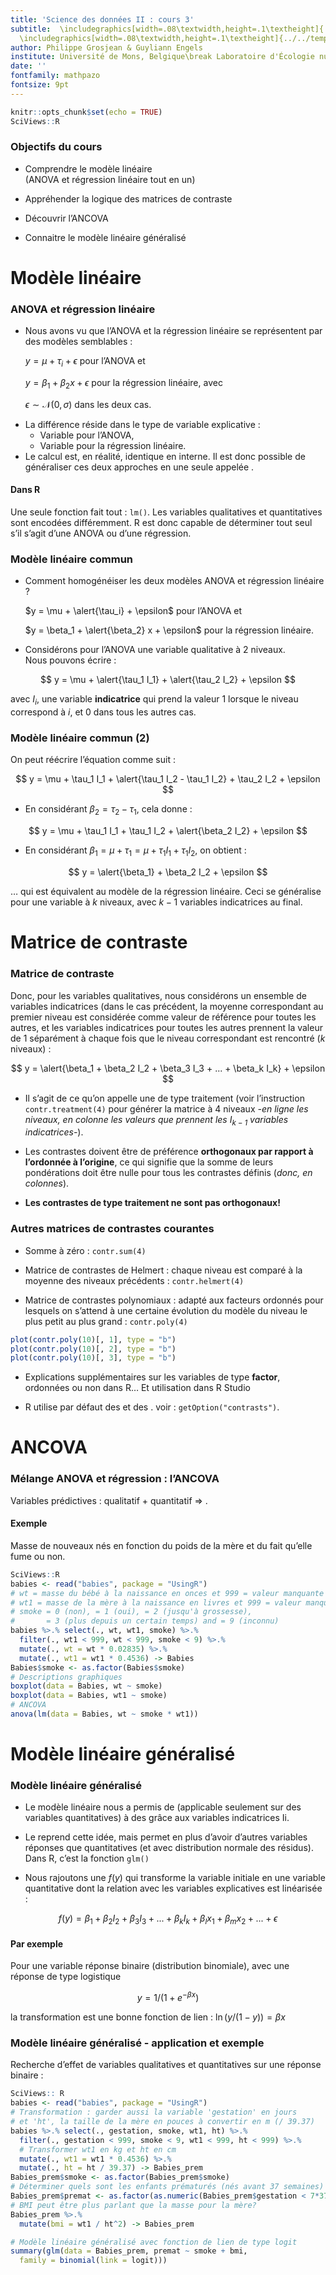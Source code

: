 ```yaml
---
title: 'Science des données II : cours 3'
subtitle:  \includegraphics[width=.08\textwidth,height=.1\textheight]{../../template/biodatascience.png}
  \includegraphics[width=.08\textwidth,height=.1\textheight]{../../template/SciViews-logo.pdf} \vfill Modèle linéaire
author: Philippe Grosjean & Guyliann Engels
institute: Université de Mons, Belgique\break Laboratoire d'Écologie numérique des Milieux aquatiques\break \includegraphics[width=.08\textwidth,height=.1\textheight]{../../template/EcoNum-logo.pdf} \break \url{http://biodatascience-course.sciviews.org} \break \url{sdd@sciviews.org}
date: ''
fontfamily: mathpazo
fontsize: 9pt
---
```


```r
knitr::opts_chunk$set(echo = TRUE)
SciViews::R
```


### Objectifs du cours

\putat{200}{-30}{\includegraphics[width=50mm]{../../template/resources.pdf}}

- Comprendre le modèle linéaire  
(ANOVA et régression linéaire tout en un)

- Appréhender la logique des matrices de contraste

- Découvrir l'ANCOVA

- Connaitre le modèle linéaire généralisé


# Modèle linéaire

### ANOVA et régression linéaire

- Nous avons vu que l’ANOVA et la régression linéaire se représentent par des modèles semblables :
    
    $y = \mu + \tau_i + \epsilon$ pour l’ANOVA et
    
    $y = \beta_1 + \beta_2 x + \epsilon$ pour la régression linéaire, avec
    
    $\epsilon \sim \mathcal{N}(0, \sigma)$ dans les deux cas.

\vfill

- La différence réside dans le type de variable explicative :
    * Variable \alert{qualitative} pour l’ANOVA,
    * Variable \alert{quantitative} pour la régression linéaire.

- Le calcul est, en réalité, identique en interne. Il est donc possible de généraliser ces deux approches en une seule appelée \alert{modèle linéaire}.


#### Dans R

Une seule fonction fait tout : `lm()`. Les variables qualitatives et quantitatives sont encodées différemment. R est donc capable de déterminer tout seul s’il s’agit d’une ANOVA ou d’une régression.


### Modèle linéaire commun

- Comment homogénéiser les deux modèles ANOVA et régression linéaire ?
    
    $y = \mu + \alert{\tau_i} + \epsilon$ pour l’ANOVA et
    
    $y = \beta_1 + \alert{\beta_2} x + \epsilon$ pour la régression linéaire.

- Considérons pour l’ANOVA une variable qualitative à 2 niveaux.  
Nous pouvons écrire :

$$
y = \mu + \alert{\tau_1 I_1} + \alert{\tau_2 I_2} + \epsilon
$$

avec $I_i$, une variable **indicatrice** qui prend la valeur 1 lorsque le niveau
correspond à _i_, et 0 dans tous les autres cas.


### Modèle linéaire commun (2)

On peut réécrire l'équation comme suit\ :

$$
y = \mu + \tau_1 I_1 + \alert{\tau_1 I_2 - \tau_1 I_2} + \tau_2 I_2 + \epsilon
$$

- En considérant $\beta_2 = \tau_2 - \tau_1$, cela donne :

$$
y = \mu + \tau_1 I_1 + \tau_1 I_2 + \alert{\beta_2 I_2} + \epsilon
$$

- En considérant $\beta_1 = \mu + \tau_1 = \mu + \tau_1 I_1 + \tau_1 I_2$, on obtient :

$$
y = \alert{\beta_1} + \beta_2 I_2 + \epsilon
$$

... qui est équivalent au modèle de la régression linéaire. Ceci se généralise pour une variable à _k_ niveaux, avec $k - 1$ variables indicatrices au final.


# Matrice de contraste

### Matrice de contraste

Donc, pour les variables qualitatives, nous considérons un ensemble de variables indicatrices (dans le cas précédent, la moyenne correspondant au premier niveau est considérée comme valeur de référence pour toutes les autres, et les variables indicatrices pour toutes les autres prennent la valeur de 1 séparément à chaque fois que le niveau correspondant est rencontré (_k_ niveaux)\ :

$$
y = \alert{\beta_1 + \beta_2 I_2 + \beta_3 I_3 + ... + \beta_k I_k} + \epsilon
$$

- Il s’agit de ce qu’on appelle une \alert{matrice de contrastes} de type traitement (voir l'instruction `contr.treatment(4)` pour générer la matrice à 4 niveaux *-en ligne les niveaux, en colonne les valeurs que prennent les $I_{k-1}$ variables indicatrices-*).

- Les contrastes doivent être de préférence
**orthogonaux par rapport à l’ordonnée à l’origine**, ce qui signifie que la somme de leurs pondérations doit être nulle pour tous les contrastes définis (*donc, en colonnes*).

- **Les contrastes de type traitement ne sont pas orthogonaux!**


### Autres matrices de contrastes courantes

- Somme à zéro\ : `contr.sum(4)`

- Matrice de contrastes de Helmert\ : chaque niveau est comparé à la
moyenne des niveaux précédents\ : `contr.helmert(4)`

- Matrice de contrastes polynomiaux\ : adapté aux facteurs ordonnés pour
lesquels on s’attend à une certaine évolution du modèle du niveau le
plus petit au plus grand\ : `contr.poly(4)`

```r
plot(contr.poly(10)[, 1], type = "b")
plot(contr.poly(10)[, 2], type = "b")
plot(contr.poly(10)[, 3], type = "b")
```

- Explications supplémentaires sur les variables de type **factor**, ordonnées ou non dans R... Et utilisation dans R Studio

- R utilise par défaut des \alert{contrastes de traitement pour les facteurs non ordonnés} et des \alert{contrastes polynomiaux pour des facteurs ordonnés}. voir\ : `getOption("contrasts")`.


# ANCOVA

### Mélange ANOVA et régression : l'ANCOVA

Variables prédictives\ : qualitatif + quantitatif => \alert{Analyse de la COVAriance}.

#### Exemple

Masse de nouveaux nés en fonction du poids de la mère et du fait qu’elle fume ou non.

```r
SciViews::R
babies <- read("babies", package = "UsingR")
# wt = masse du bébé à la naissance en onces et 999 = valeur manquante
# wt1 = masse de la mère à la naissance en livres et 999 = valeur manquante
# smoke = 0 (non), = 1 (oui), = 2 (jusqu'à grossesse),
#       = 3 (plus depuis un certain temps) and = 9 (inconnu)
babies %>.% select(., wt, wt1, smoke) %>.%
  filter(., wt1 < 999, wt < 999, smoke < 9) %>.%
  mutate(., wt = wt * 0.02835) %>.%
  mutate(., wt1 = wt1 * 0.4536) -> Babies
Babies$smoke <- as.factor(Babies$smoke)
# Descriptions graphiques
boxplot(data = Babies, wt ~ smoke)
boxplot(data = Babies, wt1 ~ smoke)
# ANCOVA
anova(lm(data = Babies, wt ~ smoke * wt1))
```


# Modèle linéaire généralisé

### Modèle linéaire généralisé

- Le modèle linéaire nous a permis de \alert{généraliser la régression linéaire multiple} (applicable seulement sur des variables quantitatives) à des \alert{variables réponses qualitatives} grâce aux variables indicatrices Ii.

- Le \alert{modèle linéaire généralisé} reprend cette idée, mais permet en plus d’avoir d’autres variables réponses que quantitatives (et avec distribution normale des résidus). Dans R, c’est la fonction `glm()`

- Nous rajoutons une \alert{fonction de lien} _f_(*y*) qui transforme la variable initiale en une variable quantitative dont la relation avec les variables explicatives est linéarisée :

$$
f(y) = \beta_1 + \beta_2 I_2 + \beta_3 I_3 + ... + \beta_k I_k + \beta_l x_1 + \beta_m x_2 + ... + \epsilon
$$

#### Par exemple

Pour une variable réponse binaire (distribution binomiale), avec une réponse de type logistique

$$
y = 1/(1 + e^{- \beta x})
$$

la transformation \alert{logit} est une bonne fonction de lien : $\ln(y / (1 - y)) = \beta x$


### Modèle linéaire généralisé - application et exemple

Recherche d’effet de variables qualitatives et quantitatives sur une réponse binaire\ :

```r
SciViews:: R
babies <- read("babies", package = "UsingR")
# Transformation : garder aussi la variable 'gestation' en jours
# et 'ht', la taille de la mère en pouces à convertir en m (/ 39.37)
babies %>.% select(., gestation, smoke, wt1, ht) %>.%
  filter(., gestation < 999, smoke < 9, wt1 < 999, ht < 999) %>.%
  # Transformer wt1 en kg et ht en cm
  mutate(., wt1 = wt1 * 0.4536) %>.%
  mutate(., ht = ht / 39.37) -> Babies_prem
Babies_prem$smoke <- as.factor(Babies_prem$smoke)
# Déterminer quels sont les enfants prématurés (nés avant 37 semaines)
Babies_prem$premat <- as.factor(as.numeric(Babies_prem$gestation < 7*37))
# BMI peut être plus parlant que la masse pour la mère?
Babies_prem %>.%
  mutate(bmi = wt1 / ht^2) -> Babies_prem

# Modèle linéaire généralisé avec fonction de lien de type logit
summary(glm(data = Babies_prem, premat ~ smoke + bmi,
  family = binomial(link = logit)))
```
